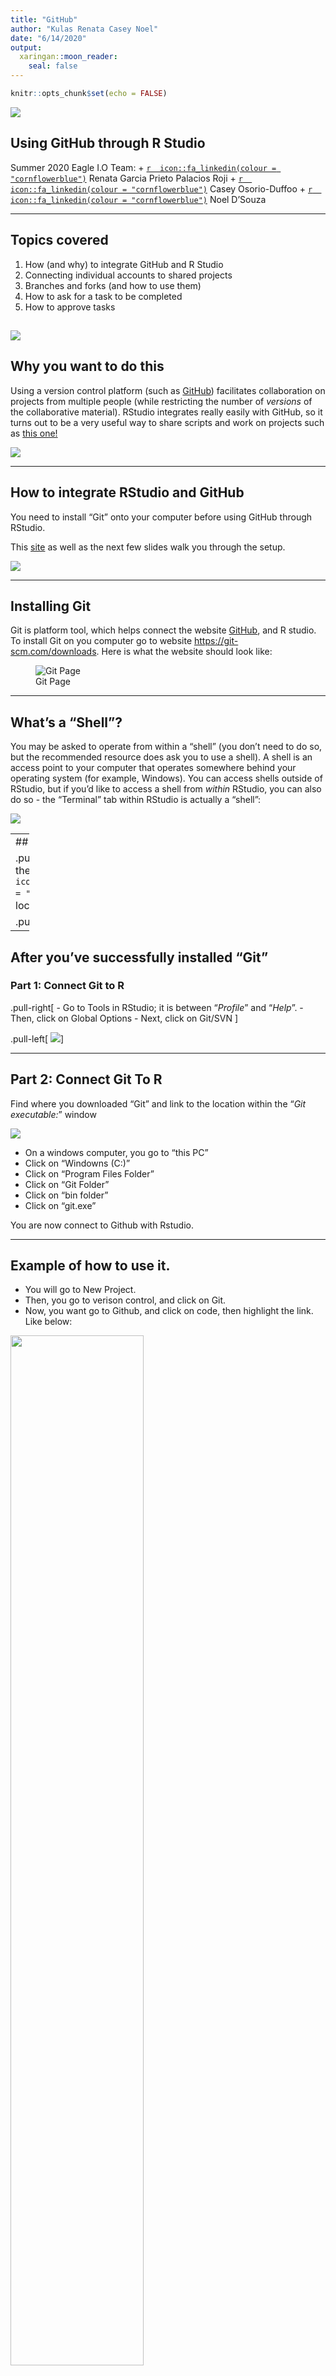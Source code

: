 ---
title: "GitHub"
author: "Kulas Renata Casey Noel"
date: "6/14/2020"
output:
  xaringan::moon_reader:
    seal: false
---

```{r setup, include=FALSE}
knitr::opts_chunk$set(echo = FALSE)
```
![](https://media.giphy.com/media/EXHHMS9caoxAA/giphy.gif)

## Using GitHub through R Studio

Summer 2020 Eagle I.O Team: 
+ [`r  icon::fa_linkedin(colour = "cornflowerblue")`](https://www.linkedin.com/in/renatagppr/) Renata Garcia Prieto Palacios Roji 
+ [`r  icon::fa_linkedin(colour = "cornflowerblue")`](https://www.linkedin.com/in/casey-osorio-duffoo/) Casey Osorio-Duffoo 
+ [`r  icon::fa_linkedin(colour = "cornflowerblue")`](https://www.linkedin.com/in/noel-d-souza-60101a125/) Noel D'Souza 

---

## Topics covered

1. How (and why) to integrate GitHub and R Studio
2. Connecting individual accounts to shared projects
3. Branches and forks (and how to use them) 
4. How to ask for a task to be completed
5. How to approve tasks

![](https://cdn.pixabay.com/photo/2015/07/31/11/45/library-869061_1280.jpg)
---

## Why you want to do this

Using a version control platform (such as [GitHub](https://www.github.com)) facilitates collaboration on projects from multiple people (while restricting the number of *versions* of the collaborative material). RStudio integrates really easily with GitHub, so it turns out to be a very useful way to share scripts and work on projects such as [this one!](https://github.com/jtkulas/GitHub)

![](https://cdn.pixabay.com/photo/2017/02/20/14/18/business-2082639_1280.jpg)


---

## How to integrate RStudio and GitHub

You need to install "Git" onto your computer before using GitHub through RStudio.

This [site](https://happygitwithr.com/install-git.html) as well as the next few slides walk you through the setup. 

![](https://cdn.pixabay.com/photo/2016/09/07/16/02/alpaca-1651897__480.jpg)

---

## Installing Git 

Git is platform tool, which helps connect the website [GitHub](https://github.com/), and R studio. To install Git on you computer go to website <https://git-scm.com/downloads>. Here is what the website should look like:  

![Git Page](Image/Gitpage.png)

---

## What's a "Shell"?

You may be asked to operate from within a "shell" (you don't need to do so, but the recommended resource does ask you to use a shell). A shell is an access point to your computer that operates somewhere behind your operating system (for example, Windows). You can access shells outside of RStudio, but if you'd like to access a shell from *within* RStudio, you can also do so - the "Terminal" tab within RStudio is actually a "shell":

![](Shell.png)

---
## Tutorials

.pull-left[
If you're stuck, there are also `r icon::fa_youtube(colour = "red")` tutorials located [here](https://youtu.be/lXwH2R4n3RQ) and  [here](https://www.youtube.com/watch?v=Pg8LeOfvQME)  
]

.pull-right[
![](https://cdn.pixabay.com/photo/2020/04/27/21/26/girl-5101875_1280.jpg)
]

---

## After you've successfully installed "Git"

### Part 1: Connect Git to R 
.pull-right[
- Go to Tools in RStudio; it is between "*Profile*" and "*Help*". 
- Then, click on Global Options
- Next, click on Git/SVN 
]

.pull-left[
![](Image/Git SVN.png)
]

---

## Part 2: Connect Git To R

Find where you downloaded "Git" and link to the location within the "*Git executable:*" window

![](Image/SVN 2.jpg)

- On a windows computer, you go to "this PC"
- Click on "Windowns (C:)"
- Click on "Program Files Folder"
- Click on "Git Folder"
- Click on "bin folder"
- Click on "git.exe"

You are now connect to Github with Rstudio.

---

## Example of how to use it.

- You will go to New Project.
- Then, you go to verison control, and click on Git.
- Now, you want go to Github, and click on code, then highlight the link. Like below:

![](Image/Connect.png){width=65%}


- Paste it in to repo

![](Image/Repo.png){width=45%}

---

## Problem Solving

[This error](https://codewithhugo.com/fix-git-failed-to-push-updates-were-rejected/) was very common, so with the current presentation, we had to bypass it via this command (in the R Studio `terminal` pane)

![](Image/hardboot.png)

---

## Options

You can set up notifications via your *global* options (associated with your account - not specific to any one repository):

![Notifications](Image/notifications.png)


---

## Connecting individual accounts to shared projects (Step I)

Invite collaborators from within the GitHub repo:

![](invite.png)

...you'll need their GitHub username

---

## Connecting individual accounts to shared projects [(Step II)](https://www.youtube.com/watch?v=YxZ8J2rqhEM)

First access the GitHub repository url, then, within the R Studio interface follow the wizard via: File $\rightarrow$ *New Project* $\rightarrow$ Version Control $\rightarrow$ Git $\rightarrow$ paste the GitHub repository address into the "Repository URL:" window.

Note that you'll also indicate a local (on your computer) location for the files...

![](projectnew.png)


---

## Connecting individual accounts to shared projects (Success) 

You now have a "project" that you can access from within R Studio, but is linked to the GitHub files (as well as somewhere locally on your computer)

![](linked.png)

---

## Then what?

You can now work on shared .Rmd files via local editing. A "commit" saves your edits, whereas a "push" sends your saved changes (aka "commits") to the online GitHub repository.

There's a decent YouTube overview [here](https://www.youtube.com/watch?v=KjLycV1IWqc)

![](commit.png)

---

## Using the repository

Especially with shared projects, every time you access the project, make sure to "pull" - this will ensure that you have (locally) the most up-to-date information that is located on the shared repository:

![Pulling](pull.png)


---

## [Forking vs. branching](https://www.pluralsight.com/blog/software-development/the-definitive-guide-to-forks-and-branches-in-git#:~:text=Forking%20creates%20a%20full%20copy,what%20branch%20you%20are%20using.-)

Sounds like forks are different paths that a project may take (e.g., point of divergence) toward a different end-goal, whereas branches are shorter-term (typically) "construction zones" where edits can be temporarily held before being integrated into the master branch.

![](https://www.pluralsight.com/content/pluralsight/en/blog/software-development/the/the-definitive-guide-to-forks-and-branches-in-git/jcr:content/main/image/image-res.img.9fc1f77b-d4c2-4269-9cda-d7fb7705504e.jpg)

---

## Defining a new branch

Best practice seems to entail creating a branch within which proposed edits can be made and reviewed prior to "pulling" these changes to the master branch (the master is where the initial files were placed, but also where the final product will be located).

You can create a new GitHub branch from within RStudio via the `New Branch` option on the `Git` tab of RStudio's "Environment/History" panel:

![](branch.png)

---

## Lingering questions...

What are all of these files? (they keep multiplying)

![](whatdis.PNG)

Heya

---

## Tasks for next meeting

+ figure out push and pull
+ how to request a change
+ how to stage

---

## Notifications

In order to recieve notification that a push has been made to a repository that you own, navigate to the repository, then indicate up to 2 e-mails that you would like to "sign-up" for... 

![](notification.png)
---

## Notifications (II)

If you wish to recieve notifications from a repository that you collaborate on (but do not "own"), [GitHub unfortunately depreciated that function](https://github.community/t/get-notified-of-all-commits-to-all-branches-of-a-repo/759). The cleanest workaround that we have found seems to be [this](https://www.youtube.com/watch?v=jssX19RsozQ)

![](https://d2itqfkogbve73.cloudfront.net/images/loaders/zzbots-loader-256x256.gif)

---

## ZZbots!

1. Sign up for a free [zzBots account](https://www.zzbots.com/)
2. Connect your new zzBots account to GitHub
3. Follow the menu to create a new bot 
4. Indicate bot name and follow prompts (starting with "send email")

![](zzbot.png)

---

## Watching

...doesn't really seem to do much of anything

![](notification2.png)